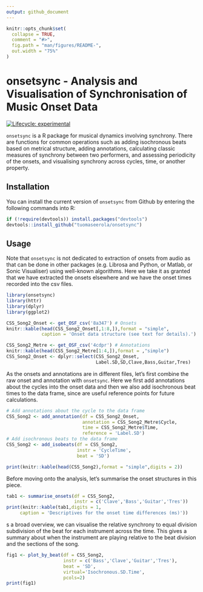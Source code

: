 ```yaml
---
output: github_document
---
```


<!-- README.md is generated from README.Rmd. Please edit that file -->

```r
knitr::opts_chunk$set(
  collapse = TRUE,
  comment = "#>",
  fig.path = "man/figures/README-",
  out.width = "75%"
)
```

# onsetsync - Analysis and Visualisation of Synchronisation of Music Onset Data


<!-- badges: start -->
[![Lifecycle: experimental](https://img.shields.io/badge/lifecycle-experimental-orange.svg)](https://lifecycle.r-lib.org/articles/stages.html#experimental)
<!-- badges: end -->

`onsetsync` is a R package for musical dynamics involving synchrony. There are functions for common operations such as adding isochronous beats based on metrical structure, adding annotations, calculating classic measures of synchrony between two performers, and assessing periodicity of the onsets, and visualising synchrony across cycles, time, or another property. 

## Installation

You can install the current version of `onsetsync` from Github by
entering the following commands into R:

```r
if (!require(devtools)) install.packages("devtools")
devtools::install_github("tuomaseerola/onsetsync")
```

## Usage

Note that `onsetsync` is not dedicated to extraction of onsets from audio as that can be done in other packages (e.g. Librosa and Python, or Matlab, or Sonic Visualiser) using well-known algorithms. Here we take it as granted that we have extracted the onsets elsewhere and we have the onset times recorded into the csv files. 

```r
library(onsetsync)
library(httr)
library(dplyr)
library(ggplot2)
```

```r
CSS_Song2_Onset <- get_OSF_csv('8a347') # Onsets
knitr::kable(head(CSS_Song2_Onset[,1:8,]),format = "simple",
             caption = 'Onset data structure (see text for details).')

CSS_Song2_Metre <- get_OSF_csv('4cdpr') # Annotations
knitr::kable(head(CSS_Song2_Metre[1:4,]),format = ,"simple")
CSS_Song2_Onset <- dplyr::select(CSS_Song2_Onset,
                                 Label.SD,SD,Clave,Bass,Guitar,Tres) 
```

As the onsets and annotations are in different files, let's first combine the raw onset and annotation with `onsetsync`. Here we first add annotations about the cycles into the onset data and then we also add isochronous beat times to the data frame, since are useful reference points for future calculations.


```r
# Add annotations about the cycle to the data frame
CSS_Song2 <- add_annotation(df = CSS_Song2_Onset,
                            annotation = CSS_Song2_Metre$Cycle,
                            time = CSS_Song2_Metre$Time,
                            reference = 'Label.SD')
# Add isochronous beats to the data frame
CSS_Song2 <- add_isobeats(df = CSS_Song2, 
                          instr = 'CycleTime', 
                          beat = 'SD')

print(knitr::kable(head(CSS_Song2),format = "simple",digits = 2))
```


Before moving onto the analysis, let's summarise the onset structures in this piece.


```r
tab1 <- summarise_onsets(df = CSS_Song2, 
                         instr = c('Clave','Bass','Guitar','Tres'))
print(knitr::kable(tab1,digits = 1,
     caption = 'Descriptives for the onset time differences (ms)'))
```

s a broad overview, we can visualise the relative synchrony to equal division subdivision of the beat for each instrument across the time. This gives a summary about when the instrument are playing relative to the beat division and the sections of the song. 

```r
fig1 <- plot_by_beat(df = CSS_Song2, 
                     instr = c('Bass','Clave','Guitar','Tres'), 
                     beat = 'SD', 
                     virtual='Isochronous.SD.Time',
                     pcols=2)
print(fig1)
```


